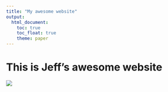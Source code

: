 ```yaml
---
title: "My awesome website"
output: 
  html_document:
    toc: true
    toc_float: true
    theme: paper
---
```


# This is Jeff's awesome website

![](https://media.giphy.com/media/drXGoW1iudhKw/giphy.gif)
